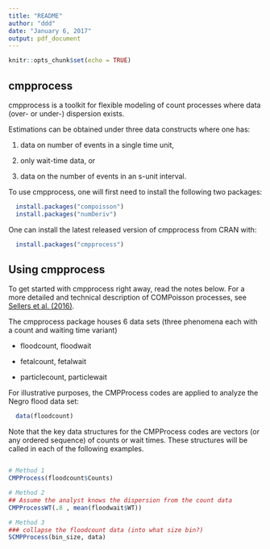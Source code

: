 ```yaml
---
title: "README"
author: "ddd"
date: "January 6, 2017"
output: pdf_document
---
```


```r
knitr::opts_chunk$set(echo = TRUE)
```

## cmpprocess

cmpprocess is a toolkit for flexible modeling of count processes where data (over- or under-) dispersion exists.

Estimations can be obtained under three data constructs where one has:

(1) data on number of events in a single time unit,

(2) only wait-time data, or 

(3) data on the number of events in an s-unit interval.

To use cmpprocess, one will first need to install the following two packages: 

```R
  install.packages("compoisson")
  install.packages("numDeriv")
````

One can install the latest released version of cmpprocess from CRAN with:

```R
  install.packages("cmpprocess")
````

## Using cmpprocess

To get started with cmpprocess right away, read the notes below. For a more detailed and technical description of COMPoisson processes, see [Sellers et al. (2016)](http://amstat.tandfonline.com/doi/full/10.1080/00031305.2016.1234976).

The cmpprocess package houses 6 data sets (three phenomena each with a count and waiting time variant)

* floodcount, floodwait

* fetalcount, fetalwait

* particlecount, particlewait

For illustrative purposes, the CMPProcess codes are applied to analyze the Negro flood data set:

```R
  data(floodcount)
````

Note that the key data structures for the CMPProcess codes are vectors (or any ordered sequence) of counts or wait times. These structures will be called in each of the following examples.
  
```R

# Method 1
CMPProcess(floodcount$Counts)

# Method 2
## Assume the analyst knows the dispersion from the count data
CMPProcessWT(.8 , mean(floodwait$WT))

# Method 3
### collapse the floodcount data (into what size bin?)
SCMPProcess(bin_size, data)

````
